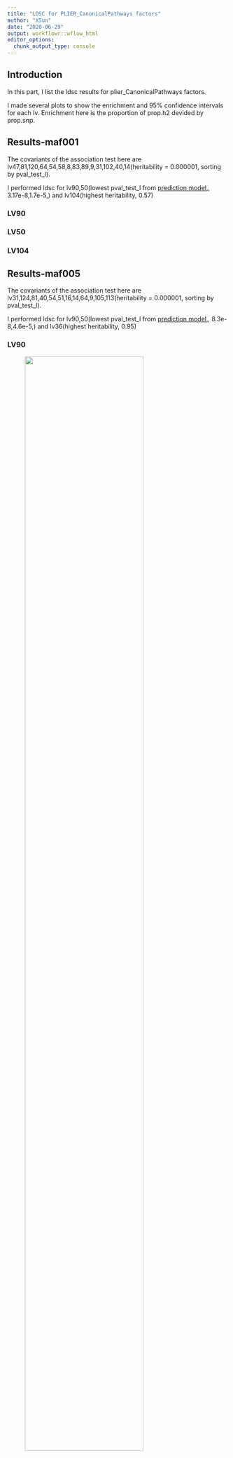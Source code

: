 ```yaml
---
title: "LDSC for PLIER_CanonicalPathways factors"
author: "XSun"
date: "2020-06-29"
output: workflowr::wflow_html
editor_options:
  chunk_output_type: console
---
```


## Introduction

In this part, I list the ldsc results for plier_CanonicalPathways factors.

I made several plots to show the enrichment and 95% confidence intervals for each lv. Enrichment here is the proportion of prop.h2 devided by prop.snp.

## Results-maf001

The covariants of the association test here are lv47,81,120,64,54,58,8,83,89,9,31,102,40,14(heritability = 0.000001, sorting by pval_test_l).

I performed ldsc for lv90,50(lowest pval_test_l from [prediction model](https://xsun1229.github.io/factor_analysis/train_plier_allpathway.html),, 3.17e-8,1.7e-5,) and lv104(highest heritability, 0.57)

### LV90


### LV50


### LV104


## Results-maf005

The covariants of the association test here are lv31,124,81,40,54,51,16,14,64,9,105,113(heritability = 0.000001, sorting by pval_test_l).

I performed ldsc for lv90,50(lowest pval_test_l from [prediction model](https://xsun1229.github.io/factor_analysis/train_plier_allpathway.html),, 8.3e-8,4.6e-5,) and lv36(highest heritability, 0.95)

### LV90

<figure class="half">
    <img src="https://github.com/xsun1229/factor_analysis/raw/master/output/enric_lv40.jpeg" width="80%">
</figure>

```r
aa <- read.table("/project2/xinhe/xsun/website/factor_analysis/output/lv40.results", header = T)
DT::datatable(aa, options = list(pageLength =10))
```

### LV50


### LV36